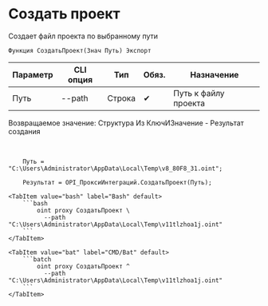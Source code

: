 ﻿---
sidebar_position: 1
---


# Создать проект
 Создает файл проекта по выбранному пути



`Функция СоздатьПроект(Знач Путь) Экспорт`

  | Параметр | CLI опция | Тип | Обяз. | Назначение |
  |-|-|-|-|-|
  | Путь | --path | Строка | &#x2714; | Путь к файлу проекта |

  
  Возвращаемое значение:   Структура Из КлючИЗначение - Результат создания

<br/>




```bsl title="Пример использования для 1С:Предприятие/OneScript"
    Путь = "C:\Users\Administrator\AppData\Local\Temp\v8_80F8_31.oint";

    Результат = OPI_ПроксиИнтеграций.СоздатьПроект(Путь);
```
    

 <Tabs>
  
    <TabItem value="bash" label="Bash" default>
        ```bash
            oint proxy СоздатьПроект \
              --path "C:\Users\Administrator\AppData\Local\Temp\v11tlzhoa1j.oint"
        ```
    </TabItem>
  
    <TabItem value="bat" label="CMD/Bat" default>
        ```batch
            oint proxy СоздатьПроект ^
              --path "C:\Users\Administrator\AppData\Local\Temp\v11tlzhoa1j.oint"
        ```
    </TabItem>
</Tabs>



